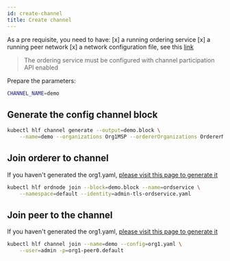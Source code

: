 ```yaml
---
id: create-channel
title: Create channel
---
```


As a pre requisite, you need to have:
[x] a running ordering service
[x] a running peer network
[x] a network configuration file, see this [link](./network-config.md)

> The ordering service must be configured with channel participation API enabled

Prepare the parameters:

```bash
CHANNEL_NAME=demo
```

## Generate the config channel block

```bash
kubectl hlf channel generate --output=demo.block \
    --name=demo --organizations Org1MSP --ordererOrganizations OrdererMSP
```

## Join orderer to channel
If you haven't generated the org1.yaml, [please visit this page to generate it](./network-config)
```bash
kubectl hlf ordnode join --block=demo.block --name=ordservice \
    --namespace=default --identity=admin-tls-ordservice.yaml
```


## Join peer to the channel
If you haven't generated the org1.yaml, [please visit this page to generate it](./network-config)
```bash
kubectl hlf channel join --name=demo --config=org1.yaml \
    --user=admin -p=org1-peer0.default
```



